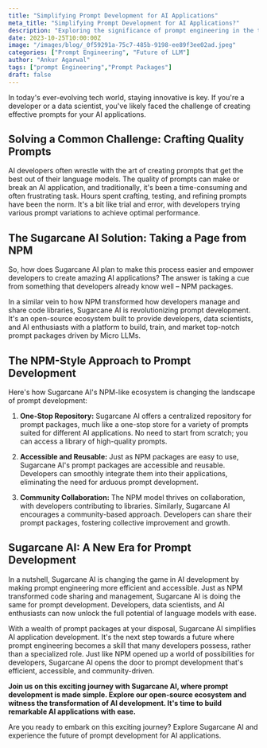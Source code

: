 ```yaml
---
title: "Simplifying Prompt Development for AI Applications"
meta_title: "Simplifying Prompt Development for AI Applications?"
description: "Exploring the significance of prompt engineering in the tech industry and its future implications"
date: 2023-10-25T10:00:00Z
image: "/images/blog/_0f59291a-75c7-485b-9198-ee89f3ee02ad.jpeg"
categories: ["Prompt Engineering", "Future of LLM"]
author: "Ankur Agarwal"
tags: ["prompt Engineering","Prompt Packages"]
draft: false
---
```

In today's ever-evolving tech world, staying innovative is key. If you're a developer or a data scientist, you've likely faced the challenge of creating effective prompts for your AI applications.

## Solving a Common Challenge: Crafting Quality Prompts

AI developers often wrestle with the art of creating prompts that get the best out of their language models. The quality of prompts can make or break an AI application, and traditionally, it's been a time-consuming and often frustrating task. Hours spent crafting, testing, and refining prompts have been the norm. It's a bit like trial and error, with developers trying various prompt variations to achieve optimal performance.

## The Sugarcane AI Solution: Taking a Page from NPM

So, how does Sugarcane AI plan to make this process easier and empower developers to create amazing AI applications? The answer is taking a cue from something that developers already know well – NPM packages.

In a similar vein to how NPM transformed how developers manage and share code libraries, Sugarcane AI is revolutionizing prompt development. It's an open-source ecosystem built to provide developers, data scientists, and AI enthusiasts with a platform to build, train, and market top-notch prompt packages driven by Micro LLMs.

## The NPM-Style Approach to Prompt Development

Here's how Sugarcane AI's NPM-like ecosystem is changing the landscape of prompt development:

1. **One-Stop Repository:** Sugarcane AI offers a centralized repository for prompt packages, much like a one-stop store for a variety of prompts suited for different AI applications. No need to start from scratch; you can access a library of high-quality prompts.

2. **Accessible and Reusable:** Just as NPM packages are easy to use, Sugarcane AI's prompt packages are accessible and reusable. Developers can smoothly integrate them into their applications, eliminating the need for arduous prompt development.

3. **Community Collaboration:** The NPM model thrives on collaboration, with developers contributing to libraries. Similarly, Sugarcane AI encourages a community-based approach. Developers can share their prompt packages, fostering collective improvement and growth.

## Sugarcane AI: A New Era for Prompt Development

In a nutshell, Sugarcane AI is changing the game in AI development by making prompt engineering more efficient and accessible. Just as NPM transformed code sharing and management, Sugarcane AI is doing the same for prompt development. Developers, data scientists, and AI enthusiasts can now unlock the full potential of language models with ease.

With a wealth of prompt packages at your disposal, Sugarcane AI simplifies AI application development. It's the next step towards a future where prompt engineering becomes a skill that many developers possess, rather than a specialized role. Just like NPM opened up a world of possibilities for developers, Sugarcane AI opens the door to prompt development that's efficient, accessible, and community-driven.

**Join us on this exciting journey with Sugarcane AI, where prompt development is made simple. Explore our open-source ecosystem and witness the transformation of AI development. It's time to build remarkable AI applications with ease.**

Are you ready to embark on this exciting journey? Explore Sugarcane AI and experience the future of prompt development for AI applications.
